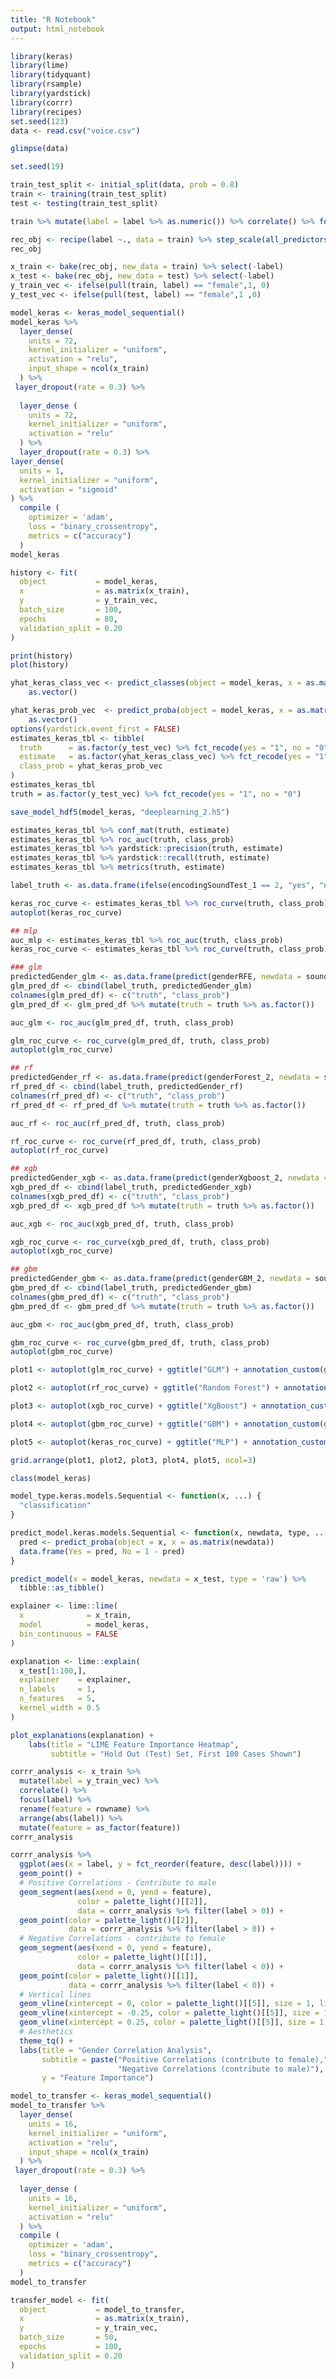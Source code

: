 ```yaml
---
title: "R Notebook"
output: html_notebook
---
```



```r
library(keras)
library(lime)
library(tidyquant)
library(rsample)
library(yardstick)
library(corrr)
library(recipes)
set.seed(123)
data <- read.csv("voice.csv")
```

```r
glimpse(data)
```


```r
set.seed(19)

train_test_split <- initial_split(data, prob = 0.8)
train <- training(train_test_split)
test <- testing(train_test_split)
```


```r
train %>% mutate(label = label %>% as.numeric()) %>% correlate() %>% focus(label) %>% fashion()
```

```r
rec_obj <- recipe(label ~., data = train) %>% step_scale(all_predictors(), -all_outcomes()) %>% prep(data = train)
rec_obj
```

```r
x_train <- bake(rec_obj, new_data = train) %>% select(-label)
x_test <- bake(rec_obj, new_data = test) %>% select(-label)
y_train_vec <- ifelse(pull(train, label) == "female",1, 0)
y_test_vec <- ifelse(pull(test, label) == "female",1 ,0)
```

```r

model_keras <- keras_model_sequential()
model_keras %>%
  layer_dense(
    units = 72,
    kernel_initializer = "uniform",
    activation = "relu",
    input_shape = ncol(x_train)
  ) %>%
 layer_dropout(rate = 0.3) %>%
  
  layer_dense (
    units = 72,
    kernel_initializer = "uniform",
    activation = "relu"
  ) %>%
  layer_dropout(rate = 0.3) %>%
layer_dense(
  units = 1,
  kernel_initializer = "uniform",
  activation = "sigmoid"
) %>%
  compile (
    optimizer = 'adam',
    loss = "binary_crossentropy",
    metrics = c("accuracy")
  )
model_keras
```


```r
history <- fit(
  object           = model_keras, 
  x                = as.matrix(x_train), 
  y                = y_train_vec,
  batch_size       = 100, 
  epochs           = 80,
  validation_split = 0.20
)

```

```r
print(history)
plot(history)
```

```r
yhat_keras_class_vec <- predict_classes(object = model_keras, x = as.matrix(x_test)) %>%
    as.vector()

yhat_keras_prob_vec  <- predict_proba(object = model_keras, x = as.matrix(x_test)) %>%
    as.vector()
options(yardstick.event_first = FALSE)
estimates_keras_tbl <- tibble(
  truth      = as.factor(y_test_vec) %>% fct_recode(yes = "1", no = "0"),
  estimate   = as.factor(yhat_keras_class_vec) %>% fct_recode(yes = "1", no = "0"),
  class_prob = yhat_keras_prob_vec
)
estimates_keras_tbl
truth = as.factor(y_test_vec) %>% fct_recode(yes = "1", no = "0")
```


```r

save_model_hdf5(model_keras, "deeplearning_2.h5")

```

```r
estimates_keras_tbl %>% conf_mat(truth, estimate)
estimates_keras_tbl %>% roc_auc(truth, class_prob)
estimates_keras_tbl %>% yardstick::precision(truth, estimate)
estimates_keras_tbl %>% yardstick::recall(truth, estimate)
estimates_keras_tbl %>% metrics(truth, estimate)

label_truth <- as.data.frame(ifelse(encodingSoundTest_1 == 2, "yes", "no"))

keras_roc_curve <- estimates_keras_tbl %>% roc_curve(truth, class_prob)
autoplot(keras_roc_curve)


```

```r
## mlp
auc_mlp <- estimates_keras_tbl %>% roc_auc(truth, class_prob)
keras_roc_curve <- estimates_keras_tbl %>% roc_curve(truth, class_prob)

```

```r
### glm
predictedGender_glm <- as.data.frame(predict(genderRFE, newdata = soundTest_1, type = "prob")$female)
glm_pred_df <- cbind(label_truth, predictedGender_glm)
colnames(glm_pred_df) <- c("truth", "class_prob")
glm_pred_df <- glm_pred_df %>% mutate(truth = truth %>% as.factor())

auc_glm <- roc_auc(glm_pred_df, truth, class_prob)

glm_roc_curve <- roc_curve(glm_pred_df, truth, class_prob)
autoplot(glm_roc_curve)

```

```r
## rf
predictedGender_rf <- as.data.frame(predict(genderForest_2, newdata = soundTest_1, type = "prob")$female)
rf_pred_df <- cbind(label_truth, predictedGender_rf)
colnames(rf_pred_df) <- c("truth", "class_prob")
rf_pred_df <- rf_pred_df %>% mutate(truth = truth %>% as.factor())

auc_rf <- roc_auc(rf_pred_df, truth, class_prob)

rf_roc_curve <- roc_curve(rf_pred_df, truth, class_prob)
autoplot(rf_roc_curve)
```

```r
## xgb
predictedGender_xgb <- as.data.frame(predict(genderXgboost_2, newdata = soundTest_1, type = "prob")$female)
xgb_pred_df <- cbind(label_truth, predictedGender_xgb)
colnames(xgb_pred_df) <- c("truth", "class_prob")
xgb_pred_df <- xgb_pred_df %>% mutate(truth = truth %>% as.factor())

auc_xgb <- roc_auc(xgb_pred_df, truth, class_prob)

xgb_roc_curve <- roc_curve(xgb_pred_df, truth, class_prob)
autoplot(xgb_roc_curve)
```


```r
## gbm
predictedGender_gbm <- as.data.frame(predict(genderGBM_2, newdata = soundTest_1, type = "prob")$female)
gbm_pred_df <- cbind(label_truth, predictedGender_gbm)
colnames(gbm_pred_df) <- c("truth", "class_prob")
gbm_pred_df <- gbm_pred_df %>% mutate(truth = truth %>% as.factor())

auc_gbm <- roc_auc(gbm_pred_df, truth, class_prob)

gbm_roc_curve <- roc_curve(gbm_pred_df, truth, class_prob)
autoplot(gbm_roc_curve) 
```

```r

plot1 <- autoplot(glm_roc_curve) + ggtitle("GLM") + annotation_custom(grid.text(paste0("AUC: ", round(auc_glm$.estimate, digits = 3)), x=0.8,  y=0.05, gp=gpar(fontsize=8)))

plot2 <- autoplot(rf_roc_curve) + ggtitle("Random Forest") + annotation_custom(grid.text(paste0("AUC: ", round(auc_rf$.estimate, digits = 3)), x=0.8,  y=0.05, gp=gpar(fontsize=8)))

plot3 <- autoplot(xgb_roc_curve) + ggtitle("XgBoost") + annotation_custom(grid.text(paste0("AUC: ", round(auc_xgb$.estimate, digits = 3)), x=0.8,  y=0.05, gp=gpar(fontsize=8)))

plot4 <- autoplot(gbm_roc_curve) + ggtitle("GBM") + annotation_custom(grid.text(paste0("AUC: ", round(auc_gbm$.estimate, digits = 3)), x=0.8,  y=0.05, gp=gpar(fontsize=8)))

plot5 <- autoplot(keras_roc_curve) + ggtitle("MLP") + annotation_custom(grid.text(paste0("AUC: ", round(auc_mlp$.estimate, digits = 3)), x=0.8,  y=0.05, gp=gpar(fontsize=8)))

grid.arrange(plot1, plot2, plot3, plot4, plot5, ncol=3)
```

```r
class(model_keras)
```


```r
model_type.keras.models.Sequential <- function(x, ...) {
  "classification"
}

predict_model.keras.models.Sequential <- function(x, newdata, type, ...) {
  pred <- predict_proba(object = x, x = as.matrix(newdata))
  data.frame(Yes = pred, No = 1 - pred)
}
```

```r
predict_model(x = model_keras, newdata = x_test, type = 'raw') %>%
  tibble::as_tibble()
```

```r
explainer <- lime::lime(
  x              = x_train, 
  model          = model_keras, 
  bin_continuous = FALSE
)
```

```r

explanation <- lime::explain(
  x_test[1:100,], 
  explainer    = explainer, 
  n_labels     = 1, 
  n_features   = 5,
  kernel_width = 0.5
)

```


```r
plot_explanations(explanation) +
    labs(title = "LIME Feature Importance Heatmap",
         subtitle = "Hold Out (Test) Set, First 100 Cases Shown")
```

```r

corrr_analysis <- x_train %>%
  mutate(label = y_train_vec) %>%
  correlate() %>%
  focus(label) %>%
  rename(feature = rowname) %>%
  arrange(abs(label)) %>%
  mutate(feature = as_factor(feature)) 
corrr_analysis
```

```r

corrr_analysis %>%
  ggplot(aes(x = label, y = fct_reorder(feature, desc(label)))) +
  geom_point() +
  # Positive Correlations - Contribute to male
  geom_segment(aes(xend = 0, yend = feature), 
               color = palette_light()[[2]], 
               data = corrr_analysis %>% filter(label > 0)) +
  geom_point(color = palette_light()[[2]], 
             data = corrr_analysis %>% filter(label > 0)) +
  # Negative Correlations - contribute to female
  geom_segment(aes(xend = 0, yend = feature), 
               color = palette_light()[[1]], 
               data = corrr_analysis %>% filter(label < 0)) +
  geom_point(color = palette_light()[[1]], 
             data = corrr_analysis %>% filter(label < 0)) +
  # Vertical lines
  geom_vline(xintercept = 0, color = palette_light()[[5]], size = 1, linetype = 2) +
  geom_vline(xintercept = -0.25, color = palette_light()[[5]], size = 1, linetype = 2) +
  geom_vline(xintercept = 0.25, color = palette_light()[[5]], size = 1, linetype = 2) +
  # Aesthetics
  theme_tq() +
  labs(title = "Gender Correlation Analysis",
       subtitle = paste("Positive Correlations (contribute to female),",
                        "Negative Correlations (contribute to male)"),
       y = "Feature Importance")

```

```r

model_to_transfer <- keras_model_sequential()
model_to_transfer %>%
  layer_dense(
    units = 16,
    kernel_initializer = "uniform",
    activation = "relu",
    input_shape = ncol(x_train)
  ) %>%
 layer_dropout(rate = 0.3) %>%
  
  layer_dense (
    units = 16,
    kernel_initializer = "uniform",
    activation = "relu"
  ) %>%
  compile (
    optimizer = 'adam',
    loss = "binary_crossentropy",
    metrics = c("accuracy")
  )
model_to_transfer

```

```r
transfer_model <- fit(
  object           = model_to_transfer, 
  x                = as.matrix(x_train), 
  y                = y_train_vec,
  batch_size       = 50, 
  epochs           = 100,
  validation_split = 0.20
)

```
